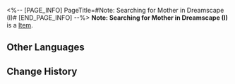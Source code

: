 <%-- [PAGE_INFO]
PageTitle=#Note: Searching for Mother in Dreamscape (I)#
[END_PAGE_INFO] --%>
{{Item Infobox
|title       = Note: Searching for Mother in Dreamscape (I)
|id          = 140425
|image       = Item Note- Searching for Mother in Dreamscape (I).png
|type        = 
|invCategory = Missions
|rarity      = 3
|effect      = 
|description = In the lobby of The Reverie, you encounter a father and daughter who seem to be searching for a long-lost relative in Penacony. Perhaps you will meet them again in Penacony's Dreamscape metropolis.
}}
'''Note: Searching for Mother in Dreamscape (I)''' is a [[Item]].

==Other Languages==
{{Other Languages
|en   = Note: Searching for Mother in Dreamscape (I)
|zhs  = 笔记：梦境寻母记•一
|zht  = 筆記：夢境尋母記•一
|ja   = ノート：夢境での母探し・1
|ko   = 노트: 꿈세계에서 엄마를 찾아•1
|es   = Nota: Buscando a mamá en el paisaje onírico I
|fr   = Note : À la recherche d'une mère dans le Pays des rêves (I)
|ru   = Записка: В поисках матери в Мире грёз I
|th   = บันทึก: การตามหาแม่ในแดนฝัน 1
|vi   = Ghi chú: Tìm Mẹ Trong Mơ - 1
|de   = Notiz: Suche nach der Mutter in der Traumlandschaft (I)
|id   = Catatan: Mencari Ibu di Dunia Mimpi 1
|pt   = Anotação: Procurando por Minha Mãe no Mundonírico (I)
}}

==Change History==
{{Change History|2.0}}